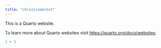 ```yaml
---
title: "christinemrost"
---
```


This is a Quarto website.

To learn more about Quarto websites visit <https://quarto.org/docs/websites>.

```r
1 + 1
```
